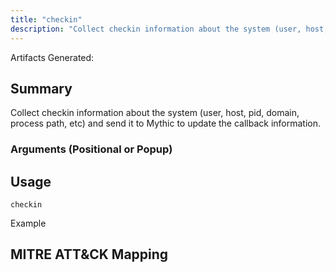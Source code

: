 ```yaml
---
title: "checkin"
description: "Collect checkin information about the system (user, host, pid, domain, process path, etc) and send it to Mythic to update the callback information."
---
```


<Info>
Artifacts Generated: 
</Info>

## Summary

Collect checkin information about the system (user, host, pid, domain, process path, etc) and send it to Mythic to update the callback information.

### Arguments (Positional or Popup)

## Usage
```
checkin
```

Example


## MITRE ATT&CK Mapping
